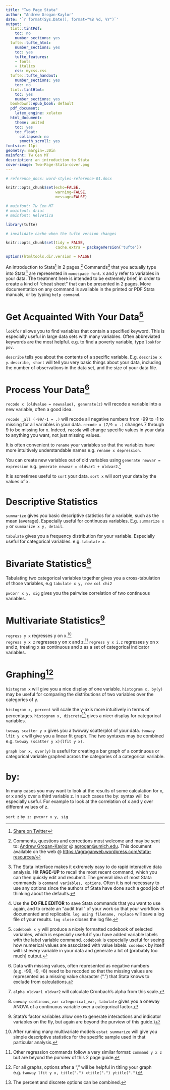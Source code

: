 ---
title: "Two Page Stata"
author: "Andrew Grogan-Kaylor"
date: '`r format(Sys.Date(), format="%B %d, %Y")`'
output:
  tint::tintPdf:
    toc: no
    number_sections: yes
  tufte::tufte_html:
    number_sections: yes
    toc: yes
    tufte_features:
    - fonts
    - italics
    css: mycss.css
  tufte::tufte_handout:
    number_sections: yes
    toc: no
  tint::tintHtml:
    toc: yes
    number_sections: yes
  bookdown::epub_book: default
  pdf_document:
    latex_engine: xelatex
  html_document: 
    theme: united
    toc: yes
    toc_float:
      collapsed: no
      smooth_scroll: yes
fontsize: 11pt
geometry: margin=.30in
mainfont: Tw Cen MT
description: an introduction to Stata
cover-image: Two-Page-Stata-cover.png
---

```{r global_options, echo=FALSE}

# reference_docx: word-styles-reference-01.docx

knitr::opts_chunk$set(echo=FALSE, 
                      warning=FALSE, 
                      message=FALSE)

# mainfont: Tw Cen MT
# mainfont: Arial
# mainfont: Helvetica

```

```{r tufte_chunk, eval=TRUE, echo=FALSE}

library(tufte)

# invalidate cache when the tufte version changes

knitr::opts_chunk$set(tidy = FALSE, 
                      cache.extra = packageVersion('tufte'))

options(htmltools.dir.version = FALSE)

```

An introduction to Stata[^twitter] in 2 pages.[^questions] Commands[^interface] that you actually type into Stata[^do-file-editor] are represented  in `monospace font`. x and y refer to variables in your data.  The treatment here is intended to be extremely brief, in order to create a kind of "cheat sheet" that can be presented in 2 pages.  More documentation on any command is available in the printed or PDF Stata manuals, or by typing `help command`.

[^twitter]: [Share on Twitter](https://twitter.com/intent/tweet?url=http%3A%2F%2Fwww-personal.umich.edu%2F%7Eagrogan%2Fstata%2FTwoPageStata.pdf&text=Two%20Page%20%23Stata) 

[^interface]: The Stata interface makes it extremely easy to do rapid interactive data analysis.  Hit **PAGE-UP** to recall the most recent command, which you can then quickly edit and resubmit.  The general idea of most Stata commands is `command variables, options`.  Often it is not necessary to use any options since the authors of Stata have done such a good job of thinking about the defaults. 

[^do-file-editor]: Use the **DO FILE EDITOR** to save Stata commands that you want to use again, and to create an "audit trail" of your work so that your workflow is documented and replicable.  `log using filename, replace` will save a log file of your results.  `log close` closes the log file.

# Get Acquainted With Your Data[^codebook]

[^codebook]: `codebook x y` will produce a nicely formatted codebook of selected variables, which is especially useful if you have added variable labels with the label variable command.  `codebook` is especially useful for seeing how numerical values are associated with value labels.  `codebook` by itself will list every variable in your data and generate a lot of [probably too much] output.

`lookfor` allows you to find variables that contain a specified keyword.  This is especially useful in large data sets with many variables.  Often abbreviated keywords are the most helpful.  e.g. to find a poverty variable, type `lookfor pov`.

`describe` tells you about the contents of a specific variable. E.g. `describe x y`. `describe, short` will tell you very basic things about your data, including the number of observations in the data set, and the size of your data file.

# Process Your Data[^missing-values]

[^missing-values]: Data with missing values, often represented as negative numbers (e.g. -99, -9, -8) need to be recoded so that the missing values are represented as a missing value character (".") that Stata knows to exclude from calculations.

`recode x (oldvalue = newvalue), generate(z)` will recode a variable into a new variable, often a good idea.

`recode _all (-99/-1 = .)` will recode all negative numbers from -99 to -1 to missing for all variables in your data.  `recode x (7/9 = .)` changes 7 through 9 to be missing for x.  Indeed, `recode` will change specific values in your data to anything you want, not just missing values. 

It is often convenient to `rename` your variables so that the variables have more intuitively understandable names e.g. `rename x depression`.

You can create new variables out of old variables using `generate newvar = expression` e.g. `generate newvar = oldvar1 + oldvar2`.[^alpha]

[^alpha]: `alpha oldvar1 oldvar2` will calculate Cronbach's alpha from this scale.

It is sometimes useful to `sort` your data.  `sort x` will sort your data by the values of x.

# Descriptive Statistics

`summarize` gives you basic descriptive statistics for a variable, such as the mean (average).  Especially useful for continuous variables.  E.g. `summarize x y` or `summarize x y, detail`.

`tabulate` gives you a frequency distribution for your variable.  Especially useful for categorical variables.  e.g. `tabulate x`.

# Bivariate Statistics[^anova]

Tabulating two categorical variables together gives you a cross-tabulation of those variables, e.g `tabulate x y, row col chi2`

`pwcorr x y, sig` gives you the pairwise correlation of two continuous variables.

[^anova]: `oneway continous_var categorical_var, tabulate` gives you a oneway ANOVA of a continuous variable over a categorical factor.

# Multivariate Statistics[^factor]

`regress y x` regresses y on x.[^estat-summarize]  
`regress y x z` regresses y on x and z.[^other-regressions]
`regress y x i.z` regresses y on x and z, treating x as continuous and z as a set of categorical indicator variables.  

[^other-regressions]: Other regression commands follow a very similar format:  `command y x z` but are beyond the purview of this 2 page guide.

[^factor]: Stata's factor variables allow one to generate interactions and indicator variables on the fly, but again are beyond the purview of this guide.)

[^estat-summarize]: After running many multivariate models `estat summarize` will give you simple descriptive statistics for the specific sample used in that particular analysis.

# Graphing[^graph-options]

`histogram x` will give you a nice display of one variable.  `histogram x, by(y)` may be useful for comparing the distributions of two variables over the categories of y.

`histogram x, percent` will scale the y-axis more intuitively in terms of percentages.  `histogram x, discrete`[^histogram-options] gives a nicer display for categorical variables.  

[^histogram-options]: The percent and discrete options can be combined.

`twoway scatter y x` gives you a twoway scatterplot of your data.  `twoway lfit y x` will give you a linear fit graph.  The two syntaxes may be combined e.g. `twoway (scatter y x)(lfit y x)`.

`graph bar x, over(y)` is useful for creating a bar graph of a continuous or categorical variable graphed across the categories of a categorical variable.

[^graph-options]: For all graphs, options after a "," will be helpful in titling your graph  e.g. `twoway lfit y x, title(".") xtitle(".") ytitle(".")`

# by:

In many cases you may want to look at the results of some calculation for x, or x and y over a third variable z.  In such cases the by: syntax will be especially useful.  For example to look at the correlation of x and y over different values of z.

`sort z`
`by z: pwcorr x y, sig`

[^questions]: Comments, questions and corrections most welcome and may be sent to:  [Andrew Grogan-Kaylor](http://www.umich.edu/~agrogan) @  [agrogan@umich.edu](agrogan@umich.edu).  This document available on the web @ [https://agroganweb.wordpress.com/stata-resources/](https://agroganweb.wordpress.com/stata-resources/) 














